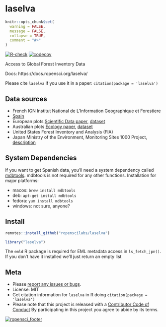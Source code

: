 laselva
=======

```r
knitr::opts_chunk$set(
  warning = FALSE,
  message = FALSE,
  collapse = TRUE,
  comment = "#>"
)
```

[![R-check](https://github.com/ropenscilabs/laselva/workflows/R-check/badge.svg)](https://github.com/ropenscilabs/laselva/actions)
[![codecov](https://codecov.io/gh/ropenscilabs/laselva/branch/master/graph/badge.svg)](https://codecov.io/gh/ropenscilabs/laselva)

Access to Global Forest Inventory Data

Docs: https://docs.ropensci.org/laselva/

Please cite `laselva` if you use it in a paper: `citation(package = 'laselva')`

## Data sources

- French IGN Institut National de L'Information Geographique et Forestiere
- [Spain][esp]
- European plots [Scientific Data paper][eupaper], [dataset][eufig]
- Australian plots [Ecology paper][auspaper], [dataset][ausfig]
- United States Forest Inventory and Analysis (FIA)
- Japan Ministry of the Environment, Monitoring Sites 1000 Project, [description][jpn]

## System Dependencies

If you want to get Spanish data, you'll need a system dependency called [mdbtools][]. mdbtools is not required for any other functions. Installation for major platforms:

- macos: `brew install mdbtools`
- deb: `apt-get install mdbtools`
- fedora: `yum install mdbtools`
- windows: not sure, anyone?

## Install

```r
remotes::install_github("ropenscilabs/laselva")
```

```r
library("laselva")
```

The `emld` R package is required for EML metadata access in `ls_fetch_jpn()`. If you don't have it
installed we'll just return an empty list

## Meta

* Please [report any issues or bugs](https://github.com/ropenscilabs/laselva/issues).
* License: MIT
* Get citation information for `laselva` in R doing `citation(package = 'laselva')`
* Please note that this project is released with a [Contributor Code of Conduct][coc]
By participating in this project you agree to abide by its terms.

[![ropensci_footer](https://ropensci.org/public_images/github_footer.png)](https://ropensci.org)

[coc]: https://github.com/ropenscilabs/laselva/blob/master/.github/CODE_OF_CONDUCT.md
[auspaper]: https://doi.org/10.1890/14-0458R.1
[ausfig]: https://figshare.com/collections/Long-term_stem_inventory_data_from_tropical_rain_forest_plots_in_Australia/3307029
[eupaper]: https://doi.org/10.1038/sdata.2016.123
[eufig]: https://doi.org/10.6084/m9.figshare.c.3288407.v1
[esp]: https://www.miteco.gob.es/fr/biodiversidad/servicios/banco-datos-naturaleza/informacion-disponible/ifn3_base_datos_1_25.aspx
[jpn]: http://db.cger.nies.go.jp/JaLTER/ER_DataPapers/archives/2011/ERDP-2011-01/metadata
[mdbtools]: https://github.com/brianb/mdbtools
